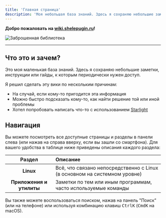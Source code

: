 ```yaml
---
title: 'Главная страница'
description: 'Моя небольшая база знаний. Здесь я сохраняю небольшие заметки, инструкции или гайды, к которым периодически нужен доступ.'
---
```



**Добро пожаловать на [wiki.shelepugin.ru](https://wiki.shelepugin.ru)!**

<Image src={library} alt="Заброшенная библиотека" loading="eager" />

---

## Что это и зачем?

Это моя маленькая база знаний. Здесь я сохраняю небольшие заметки, инструкции
или гайды, к которым периодически нужен доступ.

Я решил сделать эту вики по нескольким причинам:

-   На случай, если кому-то пригодится эта информация
-   Можно быстро подсказать кому-то, как найти решение той или иной проблемы
-   Хотел попробовать написать что-то с использованием
    [Starlight](https://starlight.astro.build/ru/)

## Навигация

Вы можете посмотреть все доступные страницы и разделы в панели слева
(или нажав на <Icon name="bars" class="icon-example"/> справа вверху, если вы зашли со смартфона).
Для вашего удобства в таблице ниже приведены описания каждого раздела:

|          Раздел          | Описание                                                                             |
| :----------------------: | :----------------------------------------------------------------------------------- |
|        **Linux**         | Всё, что связано непосредственно с Linux (в основном на системном уровне)            |
| **Приложения и утилиты** | Заметки по тем или иным программам, часто используемые команды                       |

Вы также можете воспользоваться поиском, нажав на панель "Поиск" (или <Icon name="magnifier" class="icon-example"/> на телефоне)
или используя комбинацию клавиш <kbd>Ctrl</kbd><kbd>K</kbd> (<kbd>Cmd</kbd><kbd>K</kbd> на macOS).
